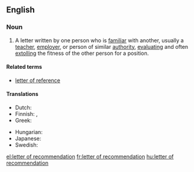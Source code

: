 ==English==

===Noun===
{{en-noun|head=[[letter]] [[of]] [[recommendation]]|letters of recommendation}}

# A letter written by one person who is [[familiar]] with another, usually a [[teacher]], [[employer]], or person of similar [[authority]], [[evaluate|evaluating]] and often [[extolling]] the fitness of the other person for a position.

====Related terms====
* [[letter of reference]]

====Translations====

{{trans-top|evaluation letter}}
* Dutch: {{t+|nl|aanbevelingsbrief|m}}
* Finnish: {{t+|fi|suositus}}, {{t|fi|suosituskirje}}
* Greek: {{t+|el|συστατική επιστολή|f}}
{{trans-mid}}
* Hungarian: {{t+|hu|ajánlólevél}}
* Japanese: {{t|ja|推薦状|tr=すいせんじょう, suisenjou|sc=Jpan}}
* Swedish: {{t|sv|rekommendationsbrev|n}}
{{trans-bottom}}

[[el:letter of recommendation]]
[[fr:letter of recommendation]]
[[hu:letter of recommendation]]